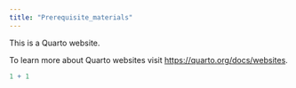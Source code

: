 ```yaml
---
title: "Prerequisite_materials"
---
```


This is a Quarto website.

To learn more about Quarto websites visit <https://quarto.org/docs/websites>.

```r
1 + 1
```
